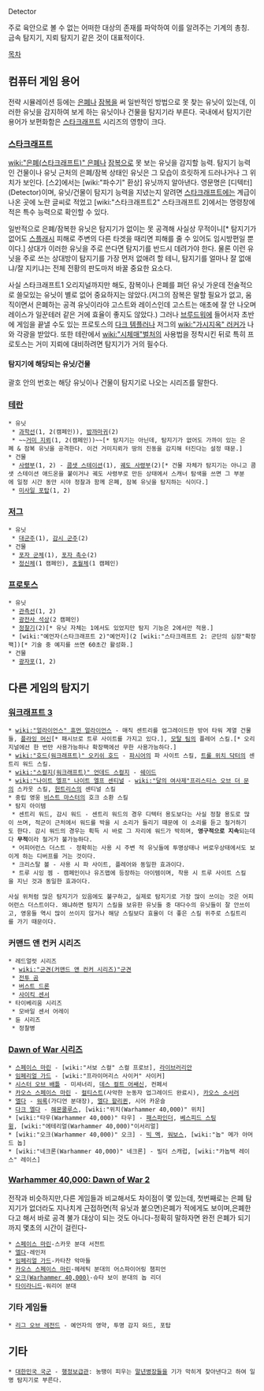 Detector

주로 육안으로 볼 수 없는 어떠한 대상의 존재를 파악하여 이를 알려주는 기계의 총칭.
금속 탐지기, 지뢰 탐지기 같은 것이 대표적이다.

[[목차]]

== 컴퓨터 게임 용어 ==
전략 시뮬레이션 등에는 [[은폐]]나 [[잠복]]을 써 일반적인 방법으로 못 찾는 유닛이 있는데, 이러한 유닛을 감지하여 보게 하는 유닛이나 건물을 탐지기라 부른다. 국내에서 탐지기란 용어가 보편화함은 [[스타크래프트]] 시리즈의 영향이 크다.

=== [[스타크래프트]] ===
[[wiki:"은폐(스타크래프트)" 은폐]]나 [[잠복]]으로 못 보는 유닛을 감지할 능력. 탐지기 능력인 건물이나 유닛 근처의 은폐/잠복 상태인 유닛은 그 모습이 흐릿하게 드러나거나 그 위치가 보인다. [스2]에서는 [wiki:"파수기" 환상] 유닛까지 알아낸다. 영문명은 [디텍터](Detector)이며, 유닛/건물이 탐지기 능력을 지녔는지 알려면 [[스타크래프트]]에는 계급이 나온 곳에 노란 글씨로 적었고 [wiki:"스타크래프트2" 스타크래프트 2]에서는 명령창에 적은 특수 능력으로 확인할 수 있다.

일반적으로 은폐/잠복한 유닛은 탐지기가 없이는 못 공격해 사실상 무적이니[* 탐지기가 없어도 [[스플래시]] 피해로 주변의 다른 타겟을 때리면 피해를 줄 수 있어도 임시방편일 뿐이다.] 상대가 이러한 유닛을 주로 쓴다면 탐지기를 반드시 데려가야 한다. 물론 이런 유닛을 주로 쓰는 상대방이 탐지기를 가장 먼저 없애려 할 테니, 탐지기를 얼마나 잘 없애냐/잘 지키냐는 전체 전황의 판도마저 바꿀 중요한 요소다.

사실 스타크래프트1 오리지널까지만 해도, 잠복이나 은폐를 펴던 유닛 가운데 전술적으로 쓸모있는 유닛이 별로 없어 중요하지는 않았다.(저그의 잠복은 말할 필요가 없고, 움직이면서 은폐하는 공격 유닛이라야 고스트와 레이스인데 고스트는 애초에 잘 안 나오며 레이스가 일꾼테러 같은 거에 효율이 좋지도 않았다.) 그러나 [[브루드워]]에 들어서자 초반에 게임을 끝낼 수도 있는 프로토스의 [[다크 템플러]]나 저그의 [[wiki:"가시지옥" 러커]]가 나와 각광을 받았다. 또한 테란에서 [[wiki:"시체매"벌처]]의 사용법을 정착시킨 뒤로 특히 프로토스는 거미 지뢰에 대비하려면 탐지기가 거의 필수다. 

==== 탐지기에 해당되는 유닛/건물 ====
괄호 안의 번호는 해당 유닛이나 건물이 탐지기로 나오는 시리즈를 말한다.
=== [[테란]] ===
 * 유닛
  * [[과학선]](1, 2(캠페인)), [[밤까마귀]](2)
  * ~~[[거미 지뢰]](1, 2(캠페인))~~[* 탐지기는 아닌데, 탐지기가 없어도 가까이 있는 은폐 & 잠복 유닛을 공격한다. 이건 거미지뢰가 땅의 진동을 감지해 터진다는 설정 때문.]
 * 건물
  * [[사령부]](1, 2) - [[콤샛 스테이션]](1), [[궤도 사령부]](2)[* 건물 자체가 탐지기는 아니고 콤샛 스테이션 애드온을 붙이거나 궤도 사령부로 만든 상태에서 스캐너 탐색을 쓰면 그 부분에 일정 시간 동안 시야 정찰과 함께 은폐, 잠복 유닛을 탐지하는 식이다.]
  * [[미사일 포탑]](1, 2)

=== [[저그]] ===
 * 유닛
  * [[대군주]](1), [[감시 군주]](2)
 * 건물
  * [[포자 군체]](1), [[포자 촉수]](2)
  * [[정신체]](1 캠페인), [[초월체]](1 캠페인)

=== [[프로토스]] ===
 * 유닛
  * [[관측선]](1, 2)
  * [[광전사 석상]](2 캠페인)
  * [[정찰기]](2)[* 유닛 자체는 1에서도 있었지만 탐지 기능은 2에서만 적용.]
  * [wiki:"예언자(스타크래프트 2)"예언자](2 [wiki:"스타크래프트 2: 군단의 심장"확장팩])[* 기술 중 예지를 쓰면 60초간 활성화.]
 * 건물
  * [[광자포]](1, 2)

== 다른 게임의 탐지기 ==
=== [[워크래프트 3]] ===
 * [[wiki:"얼라이언스" 휴먼 얼라이언스]] - 매직 센트리를 업그레이드한 방어 타워 계열 건물들, [[플라잉 머신]][* 패시브로 트루 사이트를 가지고 있다.], [[모탈 팀]]의 플레어 스킬.[* 오리지널에선 한 번만 사용가능하나 확장팩에선 무한 사용가능하다.]
 * [[wiki:"호드(워크래프트)" 오키쉬 호드]] - [[파시어]]의 파 사이트 스킬, [[트롤 위치 닥터]]의 센트리 워드 스킬.
 * [[wiki:"스컬지(워크래프트)" 언데드 스컬지]] - [[쉐이드]]
 * [[wiki:"나이트 엘프" 나이트 엘프 센티널]] - [[wiki:"달의 여사제"프리스티스 오브 더 문]]의 스카웃 스킬, [[헌트리스]]의 센티널 스킬
 * 중립 영웅 [[비스트 마스터]]의 호크 소환 스킬
 * 탐지 아이템
  * 센트리 워드, 감시 워드 - 센트리 워드의 경우 디텍터 용도보다는 사실 정찰 용도로 많이 쓰며, 적군이 근처에서 워드를 박을 시 소리가 들리기 때문에 이 소리를 듣고 철거하기도 한다. 감시 워드의 경우는 획득 시 바로 그 자리에 워드가 박히며, '''영구적으로 지속'''되는데다 '''무적'''이라 철거가 불가능하다.
  * 어피어런스 더스트 - 정확히는 사용 시 주변 적 유닛들에 투명상태나 버로우상태에서도 보이게 하는 디버프를 거는 것이다.
  * 크리스탈 볼 - 사용 시 파 사이트, 플레어와 동일한 효과이다.
  * 트루 시잉 젬 - 캠페인이나 유즈맵에 등장하는 아이템이며, 착용 시 트루 사이트 스킬을 지닌 것과 동일한 효과이다.

 사실 위처럼 많은 탐지기가 있음에도 불구하고, 실제로 탐지기로 가장 많이 쓰이는 것은 어피어런스 더스트이다. 왜냐하면 탐지기 스킬을 보유한 유닛들 중 대다수의 유닛들이 잘 안쓰이고, 영웅들 역시 많이 쓰이지 않거나 해당 스킬보다 효율이 더 좋은 스킬 위주로 스킬트리를 가기 때문이다.
=== 커맨드 앤 컨커 시리즈 ===
 * 레드얼럿 시리즈
  * [[wiki:"군견(커맨드 앤 컨커 시리즈)"군견]]
  * [[전투 곰]]
  * [[버스트 드론]]
  * [[사이킥 센서]]
 * 타이베리움 시리즈
  * 모바일 센서 어레이
 * 듄 시리즈
  * 정찰병

=== [[Dawn of War 시리즈]] ===
 * [[스페이스 마린]] - [wiki:"서보 스컬" 스컬 프로브], [[라이브러리안]]
 * [[임페리얼 가드]] - [wiki:"프라이머리스 사이커" 사이커]
 * [[시스터 오브 배틀]] - 미셔너리, [[데스 컬트 어쌔신]], 컨페서
 * [[카오스 스페이스 마린]] - [[컬티스트]](사악한 눈동자 업그레이드 완료시), [[카오스 소서러]]
 * [[엘다]] - [[워록]](가디언 분대장), [[엘다 할리퀸]], 시어 카운슬
 * [[다크 엘다]] - [[해몬쿨루스]], [wiki:"위치(Warhammer 40,000)" 위치]
 * [wiki:"타우(Warhammer 40,000)" 타우] - [[패스파인더]], [[베스피드 스팅윙]], [wiki:"에테리얼(Warhammer 40,000)"이서리얼]
 * [wiki:"오크(Warhammer 40,000)" 오크] - [[빅 멕]], [[워보스]], [wiki:"놉" 메가 아머드 놉]
 * [wiki:"네크론(Warhammer 40,000)" 네크론] - 빌더 스캐럽, [wiki:"카놉텍 레이스" 레이스]

=== [[Warhammer 40,000: Dawn of War 2]] ===

전작과 비슷하지만,다른 게임들과 비교해서도 차이점이 몇 있는데, 첫번째로는 은폐 탐지기가 없더라도 지나치게 근접하면(적 유닛과 붙으면)은폐가 적에게도 보이며,은폐한다고 해서 바로 공격 불가 대상이 되는 것도 아니다-정확히 말하자면 완전 은폐가 되기까지 몇초의 시간이 걸린다-
 * [[스페이스 마린]]-스카웃 분대 서전트
 * [[엘다]]-레인저
 * [[임페리얼 가드]]-카타찬 악마들
 * [[카오스 스페이스 마린]]-헤레틱 분대의 어스파이어링 챔피언
 * [[오크(Warhammer 40,000)]]-슈타 보이 분대의 놉 리더
 * [[타이라니드]]-워리어 분대
=== 기타 게임들 ===
 * [[리그 오브 레전드]] - 예언자의 영약, 투명 감지 와드, 포탑
== 기타 ==
 * [[대한민국 국군]] - [[행정보급관]]: 농땡이 피우는 [[말년병장]]들을 기가 막히게 찾아낸다고 하여 일명 탐지기로 부른다.
